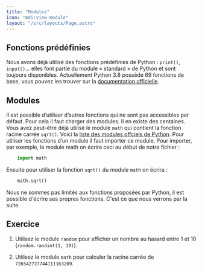 ```yaml
---
title: "Modules"
icon: "mdi:view-module"
layout: "/src/layouts/Page.astro"
---
```


## Fonctions prédéfinies

Nous avons déjà utilisé des fonctions prédéfinies de Python : `print()`,
`input()`… elles font partie du module « standard » de Python et sont toujours
disponibles. Actuellement Python 3.8 possède 69 fonctions de base, vous pouvez
les trouver sur la [documentation
officielle](https://docs.python.org/fr/3/library/functions.html).

## Modules

Il est possible d’utiliser d’autres fonctions qui ne sont pas accessibles par
défaut. Pour cela il faut charger des modules. Il en existe des centaines.
Vous avez peut-être déjà utilisé le module `math` qui contient la fonction
racine carrée `sqrt()`. Voici la [liste des modules offciels de
Python](https://docs.python.org/fr/3/py-modindex.html). Pour utiliser les
fonctions d’un module il faut importer ce module. Pour importer, par exemple,
le module math on écrira ceci au début de notre fichier :

```python
    import math
```

Ensuite pour utiliser la fonction `sqrt()` du module `math` on écrira :

```python
    math.sqrt()
```

Nous ne sommes pas limités aux fonctions proposées par Python, il est possible
d'écrire ses propres fonctions. C'est ce que nous verrons par la suite.

## Exercice

1. Utilisez le module `random` pour afficher un nombre au hasard entre 1
et 10 (`random.randint(1, 10)`).

2. Utilisez le module `math` pour calculer la racine carrée de
`726542727744111163209`.
